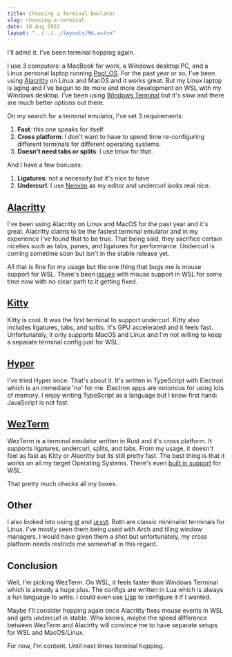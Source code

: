 ```yaml
---
title: Choosing a Terminal Emulator
slug: choosing-a-terminal
date: 16 Aug 2022
layout: "../../../layouts/Md.astro"
---
```


I'll admit it. I've been terminal hopping again.

I use 3 computers: a MacBook for work, a Windows desktop PC, and a Linux personal laptop running [Pop!\_OS](https://pop.system76.com/).
For the past year or so, I've been using [Alacritty](https://github.com/alacritty/alacritty) on Linux and MacOS and it works great.
But my Linux laptop is aging and I've begun to do more and more development on WSL with my Windows desktop.
I've been using [Windows Terminal](https://github.com/microsoft/terminal) but it's slow and there are much better options out there.

On my search for a terminal emulator, I've set 3 requirements:

1. **Fast**: this one speaks for itself
2. **Cross platform**: I don't want to have to spend time re-configuring different terminals for different operating systems.
3. **Doesn't need tabs or splits**: I use tmux for that.

And I have a few bonuses:

1. **Ligatures**: not a necessity but it's nice to have
2. **Undercurl**: I use [Neovim](https://neovim.io/) as my editor and undercurl looks real nice.

## [Alacritty](https://github.com/alacritty/alacritty)

I've been using Alacritty on Linux and MacOS for the past year and it's great.
Alacritty claims to be the fastest terminal emulator and in my experience I've found that to be true.
That being said, they sacrifice certain niceties such as tabs, panes, and ligatures for performance.
Undercurl is coming sometime soon but isn't in the stable release yet.

All that is fine for my usage but the one thing that bugs me is mouse support for WSL.
There's been [issues](https://github.com/alacritty/alacritty/issues/1663) with mouse support in WSL for some time now
with no clear path to it getting fixed.

## [Kitty](https://sw.kovidgoyal.net/kitty/)

Kitty is cool. It was the first terminal to support undercurl.
Kitty also includes ligatures, tabs, and splits.
It's GPU accelerated and it feels fast.
Unfortunately, it only supports MacOS and Linux and I'm not willing to keep a separate terminal config just for WSL.

## [Hyper](https://hyper.is/)

I've tried Hyper once. That's about it.
It's written in TypeScript with Electron which is an immediate 'no' for me.
Electron apps are notorious for using lots of memory.
I enjoy writing TypeScript as a language but I know first hand: JavaScript is not fast.

## [WezTerm](https://wezfurlong.org/wezterm/)

WezTerm is a terminal emulator written in Rust and it's cross platform.
It supports ligatures, undercurl, splits, and tabs.
From my usage, it doesn't feel as fast as Kitty or Alacritty but its still pretty fast.
The best thing is that it works on all my target Operating Systems.
There's even [built in support](https://wezfurlong.org/wezterm/config/lua/WslDomain.html?highlight=wsl#wsldomain) for WSL.

That pretty much checks all my boxes.

## Other

I also looked into using [st](https://st.suckless.org/) and [urxvt](https://wiki.archlinux.org/title/rxvt-unicode).
Both are classic minimalist terminals for Linux.
I've mostly seen them being used with Arch and tiling window managers.
I would have given them a shot but unfortunately, my cross platform needs restricts me somewhat in this regard.

## Conclusion

Well, I'm picking WezTerm. On WSL, it feels faster than Windows Terminal which is already a huge plus.
The configs are written in Lua which is always a fun language to write. 
I could even use [Lisp](https://fennel-lang.org/) to configure it if I wanted.

Maybe I'll consider hopping again once Alacritty fixes mouse events in WSL and gets undercurl in stable.
Who knows, maybe the speed difference between WezTerm and Alacirtty will convince me to have separate setups
for WSL and MacOS/Linux.

For now, I'm content. Until next times terminal hopping.
